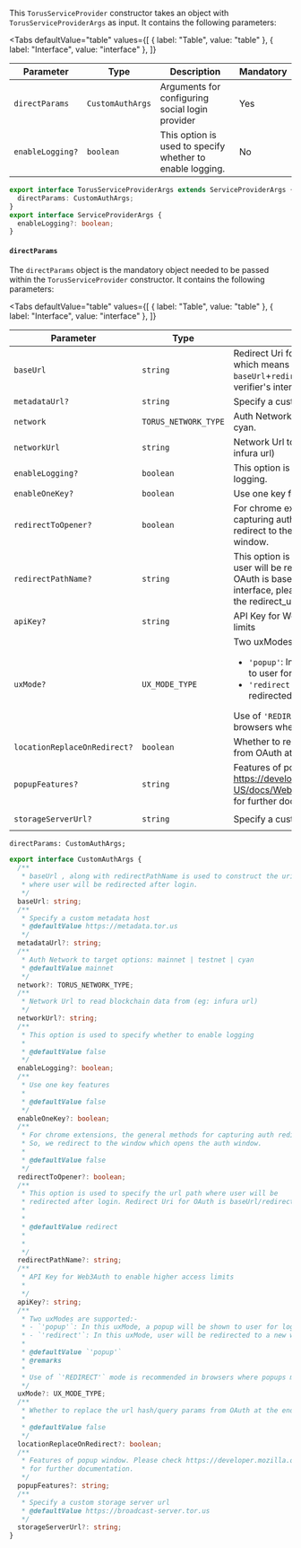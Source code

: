 
This `TorusServiceProvider` constructor takes an object with `TorusServiceProviderArgs` as input. It contains the following parameters:

<Tabs
  defaultValue="table"
  values={[
    { label: "Table", value: "table" },
    { label: "Interface", value: "interface" },
  ]}
>

<TabItem value="table">

| Parameter        | Type             | Description                                               | Mandatory |
| ---------------- | ---------------- | --------------------------------------------------------- | --------- |
| `directParams`   | `CustomAuthArgs` | Arguments for configuring social login provider           | Yes       |
| `enableLogging?` | `boolean`        | This option is used to specify whether to enable logging. | No        |

</TabItem>

<TabItem value="interface">

```ts
export interface TorusServiceProviderArgs extends ServiceProviderArgs {
  directParams: CustomAuthArgs;
}
export interface ServiceProviderArgs {
  enableLogging?: boolean;
}
```

</TabItem>

</Tabs>

#### `directParams`

The `directParams` object is the mandatory object needed to be passed within the `TorusServiceProvider` constructor. It contains the following
parameters:

<Tabs
  defaultValue="table"
  values={[
    { label: "Table", value: "table" },
    { label: "Interface", value: "interface" },
  ]}
>

<TabItem value="table">

| Parameter                    | Type                 | Description                                                                                                                                                                                                                                                                                       | Default Value                     | Mandatory |
| ---------------------------- | -------------------- | ------------------------------------------------------------------------------------------------------------------------------------------------------------------------------------------------------------------------------------------------------------------------------------------------- | --------------------------------- | --------- |
| `baseUrl`                    | `string`             | Redirect Uri for OAuth is `baseUrl`+`redirectPathName` which means that you must specify `baseUrl`+`redirectPathName` as redirect_uri at verifier's interface.                                                                                                                                    |                                   | Yes       |
| `metadataUrl?`               | `string`             | Specify a custom metadata host.                                                                                                                                                                                                                                                                   | `https://metadata.tor.us`         | No        |
| `network`                    | `TORUS_NETWORK_TYPE` | Auth Network to target options: mainnet, testnet & cyan.                                                                                                                                                                                                                                          | `mainnet`                         | No        |
| `networkUrl`                 | `string`             | Network Url to read blockchain data from (eg: infura url)                                                                                                                                                                                                                                         |                                   | No        |
| `enableLogging?`             | `boolean`            | This option is used to specify whether to enable logging.                                                                                                                                                                                                                                         | `false`                           | No        |
| `enableOneKey?`              | `boolean`            | Use one key features.                                                                                                                                                                                                                                                                             | `false`                           | No        |
| `redirectToOpener?`          | `boolean`            | For chrome extensions, the general methods for capturing auth redirects don't work. So, we redirect to the window which opens the auth window.                                                                                                                                                    | `false`                           | No        |
| `redirectPathName?`          | `string`             | This option is used to specify the url path where user will be redirected after login. Redirect Uri for OAuth is baseUrl/redirectPathName. At verifier's interface, please use baseUrl/redirectPathName as the redirect_uri.                                                                      | `redirect`                        | No        |
| `apiKey?`                    | `string`             | API Key for Web3Auth to enable higher access limits                                                                                                                                                                                                                                               |                                   | No        |
| `uxMode?`                    | `UX_MODE_TYPE`       | Two uxModes are supported: <ul><li>`'popup'`: In this uxMode, a popup will be shown to user for login.</li><li>`'redirect'`: In this uxMode, user will be redirected to a new window tab for login.</li></ul> Use of `'REDIRECT'` mode is recommended in browsers where popups might get blocked. | `popup`                           | No        |
| `locationReplaceOnRedirect?` | `boolean`            | Whether to replace the url hash/query params from OAuth at the end of the redirect flow                                                                                                                                                                                                           | `false`                           | No        |
| `popupFeatures?`             | `string`             | Features of popup window. Please check https://developer.mozilla.org/en-US/docs/Web/API/Window/open#window_features for further documentation.                                                                                                                                                    |                                   | No        |
| `storageServerUrl?`          | `string`             | Specify a custom storage server url                                                                                                                                                                                                                                                               | `https://broadcast-server.tor.us` | No        |

</TabItem>

<TabItem value="interface">

`directParams: CustomAuthArgs;`

```ts
export interface CustomAuthArgs {
  /**
   * baseUrl , along with redirectPathName is used to construct the uri of page
   * where user will be redirected after login.
   */
  baseUrl: string;
  /**
   * Specify a custom metadata host
   * @defaultValue https://metadata.tor.us
   */
  metadataUrl?: string;
  /**
   * Auth Network to target options: mainnet | testnet | cyan
   * @defaultValue mainnet
   */
  network?: TORUS_NETWORK_TYPE;
  /**
   * Network Url to read blockchain data from (eg: infura url)
   */
  networkUrl?: string;
  /**
   * This option is used to specify whether to enable logging
   *
   * @defaultValue false
   */
  enableLogging?: boolean;
  /**
   * Use one key features
   *
   * @defaultValue false
   */
  enableOneKey?: boolean;
  /**
   * For chrome extensions, the general methods for capturing auth redirects don't work.
   * So, we redirect to the window which opens the auth window.
   *
   * @defaultValue false
   */
  redirectToOpener?: boolean;
  /**
   * This option is used to specify the url path where user will be
   * redirected after login. Redirect Uri for OAuth is baseUrl/redirectPathName.
   *
   *
   * @defaultValue redirect
   *
   *
   */
  redirectPathName?: string;
  /**
   * API Key for Web3Auth to enable higher access limits
   *
   */
  apiKey?: string;
  /**
   * Two uxModes are supported:-
   * - `'popup'`: In this uxMode, a popup will be shown to user for login.
   * - `'redirect'`: In this uxMode, user will be redirected to a new window tab for login.
   *
   * @defaultValue `'popup'`
   * @remarks
   *
   * Use of `'REDIRECT'` mode is recommended in browsers where popups might get blocked.
   */
  uxMode?: UX_MODE_TYPE;
  /**
   * Whether to replace the url hash/query params from OAuth at the end of the redirect flow
   *
   * @defaultValue false
   */
  locationReplaceOnRedirect?: boolean;
  /**
   * Features of popup window. Please check https://developer.mozilla.org/en-US/docs/Web/API/Window/open#window_features
   * for further documentation.
   */
  popupFeatures?: string;
  /**
   * Specify a custom storage server url
   * @defaultValue https://broadcast-server.tor.us
   */
  storageServerUrl?: string;
}
```

</TabItem>

</Tabs>
